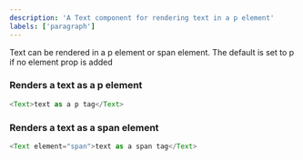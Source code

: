 ```yaml
---
description: 'A Text component for rendering text in a p element'
labels: ['paragraph']
---
```



Text can be rendered in a p element or span element. The default is set to p if no element prop is added

### Renders a text as a p element

```js live
<Text>text as a p tag</Text>
```

### Renders a text as a span element

```js live
<Text element="span">text as a span tag</Text>
```